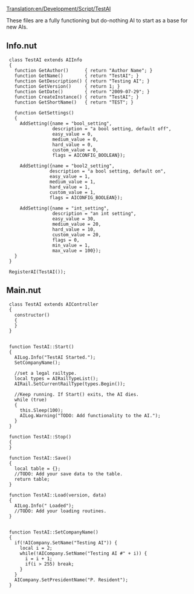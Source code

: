 [[Translation:en/Development/Script/TestAI]]
{{fr/Traduction|en/Development/Script/TestAI|0}}


{{fr/NonIA}}

These files are a fully functioning but do-nothing AI to start as a base for new AIs.

==Info.nut==
  
  class TestAI extends AIInfo 
  {
    function GetAuthor()      { return "Author Name"; }
    function GetName()        { return "TestAI"; }
    function GetDescription() { return "Testing AI"; }
    function GetVersion()     { return 1; }
    function GetDate()        { return "2009-07-29"; }
    function CreateInstance() { return "TestAI"; }
    function GetShortName()   { return "TEST"; }
    
    function GetSettings() 
    {
      AddSetting({name = "bool_setting",
                  description = "a bool setting, default off", 
                  easy_value = 0, 
                  medium_value = 0, 
                  hard_value = 0, 
                  custom_value = 0, 
                  flags = AICONFIG_BOOLEAN});
                  
      AddSetting({name = "bool2_setting", 
                 description = "a bool setting, default on", 
                 easy_value = 1, 
                 medium_value = 1, 
                 hard_value = 1, 
                 custom_value = 1, 
                 flags = AICONFIG_BOOLEAN});
                 
      AddSetting({name = "int_setting", 
                  description = "an int setting", 
                  easy_value = 30, 
                  medium_value = 20, 
                  hard_value = 10, 
                  custom_value = 20, 
                  flags = 0, 
                  min_value = 1, 
                  max_value = 100});    	
    }
  }
  
  RegisterAI(TestAI());

==Main.nut==
  
  class TestAI extends AIController
  {
    constructor()
    {
    } 
  }
  
  
  function TestAI::Start()
  {
    AILog.Info("TestAI Started.");
    SetCompanyName();
   
    //set a legal railtype. 
    local types = AIRailTypeList();
    AIRail.SetCurrentRailType(types.Begin());
        
    //Keep running. If Start() exits, the AI dies.
    while (true)
    {
      this.Sleep(100);
      AILog.Warning("TODO: Add functionality to the AI.");
    }
  }
  
  function TestAI::Stop()
  {
  }
  
  function TestAI::Save()
  {
    local table = {};	
    //TODO: Add your save data to the table.
    return table;
  }
  
  function TestAI::Load(version, data)
  {
    AILog.Info(" Loaded");
    //TODO: Add your loading routines.
  }
  
  
  function TestAI::SetCompanyName()
  {
    if(!AICompany.SetName("Testing AI")) {
      local i = 2;
      while(!AICompany.SetName("Testing AI #" + i)) {
        i = i + 1;
        if(i > 255) break;
      }
    }
    AICompany.SetPresidentName("P. Resident");
  }